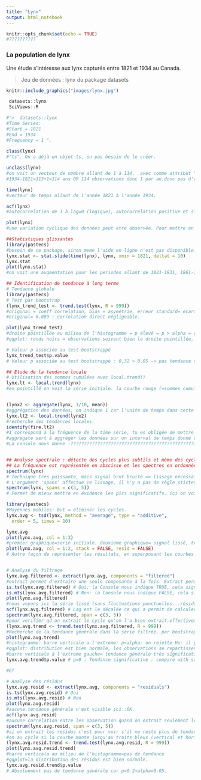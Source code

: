 ```yaml
---
title: "Lynx"
output: html_notebook
---
```


```r
knitr::opts_chunk$set(echo = TRUE)
#??????????
```

### La population de lynx

Une étude s'intéresse aux  lynx capturés entre 1821 et 1934 au Canada.

> Jeu de données : lynx du package datasets

```r
knitr::include_graphics("images/lynx.jpg")
```

```r
 datasets::lynx
 SciViews::R

#">  datasets::lynx
#Time Series:
#Start = 1821 
#End = 1934 
#Frequency = 1 ".
 
class(lynx) 
#"ts". On a déjà un objet ts, on pas besoin de le créer.

unclass(lynx)
#on voit un vecteur de nombre allant de 1 à 114.  avec comme attribut "attr(,"tsp")" et comme start end et fréquence "[1] 1821 1934    1".
#1934-1821=113+1=114 ans OR 114 observations donc 1 par an.donc pas d'observations mensuelles pa:s besoin de la fonnction cycle.

time(lynx) 
#vecteur de temps allant de l'année 1821 à l'année 1934.

acf(lynx)
#autocorrelation de 1 à lag=0 (logique), autocorrelation positive et significative pour lag= 1 et lag=2. ensuit l'ACF devient negative et significative (inverse) pour lag= 3 4 5 6 7. puis elle redevient positive pour les 5 lags suivant et le cycle recommence (- pour 4 lags et + pour 6 lags...).

plot(lynx) 
#une variation cyclique des données peut etre observée. Pour mettre en évidence l'effet sur plusieurs années la fonction stat.slide peut etre uttilisée.

##Statistiques glissantes
library(pastecs) 
#besoin de ce package, sinon meme l'aide en ligne n'est pas disponible. mais on peutr savoir de quel package on a besoin en mettant ?stat.slide.
lynx.stat <- stat.slide(time(lynx), lynx, xmin = 1821, deltat = 10)
lynx.stat
plot(lynx.stat)
#on voit une augmentation pour les periodes allant de 1821-1831, 1861-1871, 1901-1934. On peut dire qu'avec le temps le nombre de lynx capturés augmente.
```

```r
## Identification de tendance à long terme
# Tendance globale
library(pastecs)
# Test par bootstrap
(lynx_trend_test <- trend.test(lynx, R = 999))
#original = coeff correlation, bias = asymétrie, erreur standard= ecart-type par rapport à la distribution normale => le plus important c'est le graphique.
#original= 0.089 : correlation direct négligeable.

plot(lynx_trend_test)
#droite pointillée au milieu de l'histogramme = p élevé = p > alpha = on ne rejette pas Ho il n'y a donc pas de tendance générale.
#qqplot: ronds noirs = observations suivent bien la droite pointillée, donc la distribution est normale.

# Valeur p associée au test bootstrappé
lynx_trend_test$p.value
# Valeur p associée au test bootstrappé : 0,32 > 0,05 -> pas tendance significative au seuil alpha de 5%.
```


```r
## Etude de la tendance locale
# Utilisation des sommes cumulées avec local.trend()
lynx.lt <- local.trend(lynx)
#en pointillé on voit la série initiale. la courbe rouge (=sommes cumulées) chaque segment de la ligne brisée représente une tendance locale : une période où la moyenne ne varie pas: la valeur de cette moyenne est donnée par la pente du segment additionnée de r (=moyenne de toute la série).Par rapport à la moyenne globale des observations, soit on est au-dessus ou en-dessous. 


(lynx2 <- aggregate(lynx, 1/10, mean))
#aggrégation des données, on indique 1 car l'unite de temps dans cette serie est de 1.
lynx.lt2 <- local.trend(lynx2)
#recherche des tendances locales.
identify(fire.lt2) 
#1 correspond à la fréquence de la time série, tu es obligée de mettre une valeur décimale: ex:1/8= un pas de temps correspond à 8 observations. 
#aggregate sert à aggréger les données sur un interval de temps donné c'est à dire qu'il va diviser le jeux de donnée en sous ensemble (dont le nombre dépend de l'interval de temps choisi pour aggréger les données au plus l'interval est grand au moins il y a de sous ensemble) et calcul les statistiques sur ces sous ensemble afin de retourner le courbe noire que l'on peut voir sur le graphe 2, sur le graphe 3 on voit le courbe des sommes cumulées en rouge et la courbe retournée par aggregate.
#La console nous donne :????????????????????????????????????????????????????????????????????????????????????????????????????????????????????????????????


## Analyse spectrale : détecte des cycles plus subtils et même des cycles qui se surperposent. qlq soit le signal on peut le représenter par un ensemble de sinus et de cos de periode croissante avec une valeur d'amplitude adéquate à chaque signal. si amplitude des différentes composantes est faible alors signal faible et inversément.
## La fréquence est représentée en abscisse et les spectres en ordonnée. Il y a un cycle si un des spectres d’une fréquence différente de zéro se trouve dans la l’intervalle de confiance représenté en haut à droite en bleu. 
spectrum(lynx) 
# Technique très puissante, mais signal brut bruité => lissage nécessaire!
# L'argument 'spans' affectue ce lissage, il n'y a pas de règle stictes, il faut juste deux nombres impairs.
spectrum(lynx, spans = c(3, 5))
# Permet de mieux mettre en évidence les pics significatifs. ici on voit 1 pic significatif et donc 1 cycle significatif a la frequence 0.1.
```


```r
library(pastecs)
#Moyennes mobiles: but = éliminer les cycles.
lynx.avg <- tsd(lynx, method = "average", type = "additive",
  order = 5, times = 10)

lynx.avg
plot(lynx.avg, col = 1:3)
#premier graphique=serie initiale. deuxieme graphique= signal lissé, troisieme=residus. nous voyons que le signal est bien lissée (courbe rouge), nous nous sommes libérés des fluctuations non significatifs pour l'analyse de la tendace générale.
plot(lynx.avg, col = 1:2, stack = FALSE, resid = FALSE)
# Autre façon de représenter les résultats, en superposant les courbes pour eviter erreurs d'echelles entres les trois graphiques. stack=superposer.


# Analyse du filtrage
lynx.avg.filtered <- extract(lynx.avg, components = "filtered")
#extract permet d'extraire une seule composante à la fois. Extract permet d'extraire une série temporelle meme à partir d'un objet tsd (non ts).
is.ts(lynx.avg.filtered) # Oui: la Console nous indique TRUE, cela signifie qu'il s'agit d'une série temporelle.
is.mts(lynx.avg.filtered) # Non: la Console nous indique FALSE, cela signifie qu'il ne s'agit pas d'une série temporelle multiple.
plot(lynx.avg.filtered)
#nous voyons ici la série lissé (sans fluctuations ponctuelles...résidus).
acf(lynx.avg.filtered) # Lag est le décalée ce qui a permit de calculer s'il y a autocorrelation ou pas. Pour le premier point decalage nul=serie comparé à elle meme donc acf=1. autocorrelation directe et significative presente.
spectrum(lynx.avg.filtered, span = c(3, 5)) 
#pour verifier qd on extrait le cycle qu'on l'a bien extrait.effectivement il n'y a pas de cycles significatifs dans la serie filtree.
(lynx.avg.trend <- trend.test(lynx.avg.filtered, R = 999)) 
#Recherche de la tendance générale dans la série filtrée. par bootstraps, entreparanthese pour directement imprime le resultat.
plot(lynx.avg.trend)
#histogramme: barre verticale a l'extreme: p<alpha: on rejette Ho: il y a tendance generale. donc la tendance generale a bien ete extraite.
#qqplot: distribution est bien normale, les observations se repartissent bien sur la droite en pointillée. exception faite des premiers et des derniers.
#barre verticale à l'extreme gauche= tendance générale très significative: tout aussi visible que avant la filtration dans ce cas-ci.
lynx.avg.trend$p.value # p=0 : Tendance significative : compare with same test before filtration: avec la decomposition, elimination des cycles, on voit la tendance a longterme, ici elle était déjà visible avant la décomposition.

#ET

# Analyse des résidus
lynx.avg.resid <- extract(lynx.avg, components = "residuals")
is.ts(lynx.avg.resid) # Oui
is.mts(lynx.avg.resid) # Non
plot(lynx.avg.resid)
#aucune tendance générale n'est visible ici :OK.
acf(lynx.avg.resid) 
#aucune correlation entre les observation quand on extrait seulement les résidus.
spectrum(lynx.avg.resid, span = c(3, 5)) 
#si on extrait les residus c'est pour voir s'il ne reste plus de tendance. c'est bien le cas ici.
#on au cycle si la courbe monte jusqu'au traits bleus (vertical et horizontal qui se croisent) et puis il redescend. Ici on voit des cycles mais quand on interprète en biologie, on se rend compte que un cycle tous les 10 jours, 5 jours...: aucun sens : non sens.
(lynx.avg.resid.trend <- trend.test(lynx.avg.resid, R = 999))
plot(lynx.avg.resid.trend)
#barre verticala au milieu de l'histogramme=pas de tendance
#qqplot=la distribution des résidus est bien normale.
lynx.avg.resid.trend$p.value 
# Absoluement pas de tendance générale car p=0.2>alpha=0.05.
```

